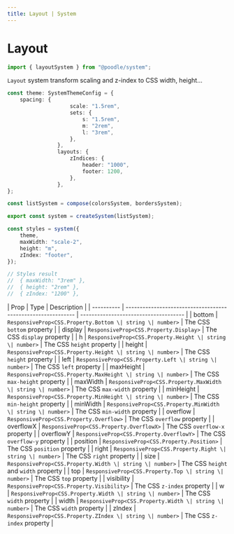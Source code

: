 ```yaml
---
title: Layout | System
---
```


# Layout

```ts
import { layoutSystem } from "@poodle/system";
```

`Layout` system transform scaling and z-index to CSS width, height...

```ts
const theme: SystemThemeConfig = {
	spacing: {
					scale: "1.5rem",
					sets: {
						s: "1.5rem",
						m: "2rem",
						l: "3rem",
					},
				},
				layouts: {
					zIndices: {
						header: "1000",
						footer: 1200,
					},
				},
};

const listSystem = compose(colorsSystem, bordersSystem);

export const system = createSystem(listSystem);

const styles = system({
	theme,
	maxWidth: "scale-2",
	height: "m",
	zIndex: "footer",
});

// Styles result
//  { maxWidth: "3rem" },
//  { height: "2rem" },
//  { zIndex: "1200" },
```

[//]: # (GetSystemProps[==LayoutProps,layout.ts==])
| Prop       | Type                                                         | Description                           |
| ---------- | ------------------------------------------------------------ | ------------------------------------- |
| bottom     | `ResponsiveProp<CSS.Property.Bottom \| string \| number>`    | The CSS `bottom` property             |
| display    | `ResponsiveProp<CSS.Property.Display>`                       | The CSS `display` property            |
| h          | `ResponsiveProp<CSS.Property.Height \| string \| number>`    | The CSS `height` property             |
| height     | `ResponsiveProp<CSS.Property.Height \| string \| number>`    | The CSS `height` property             |
| left       | `ResponsiveProp<CSS.Property.Left \| string \| number>`      | The CSS `left` property               |
| maxHeight  | `ResponsiveProp<CSS.Property.MaxHeight \| string \| number>` | The CSS `max-height` property         |
| maxWidth   | `ResponsiveProp<CSS.Property.MaxWidth \| string \| number>`  | The CSS `max-width` property          |
| minHeight  | `ResponsiveProp<CSS.Property.MinHeight \| string \| number>` | The CSS `min-height` property         |
| minWidth   | `ResponsiveProp<CSS.Property.MinWidth \| string \| number>`  | The CSS `min-width` property          |
| overflow   | `ResponsiveProp<CSS.Property.Overflow>`                      | The CSS `overflow` property           |
| overflowX  | `ResponsiveProp<CSS.Property.OverflowX>`                     | The CSS `overflow-x` property         |
| overflowY  | `ResponsiveProp<CSS.Property.OverflowY>`                     | The CSS `overflow-y` property         |
| position   | `ResponsiveProp<CSS.Property.Position>`                      | The CSS `position` property           |
| right      | `ResponsiveProp<CSS.Property.Right \| string \| number>`     | The CSS `right` property              |
| size       | `ResponsiveProp<CSS.Property.Width \| string \| number>`     | The CSS `height` and `width` property |
| top        | `ResponsiveProp<CSS.Property.Top \| string \| number>`       | The CSS `top` property                |
| visibility | `ResponsiveProp<CSS.Property.Visibility>`                    | The CSS `z-index` property            |
| w          | `ResponsiveProp<CSS.Property.Width \| string \| number>`     | The CSS `width` property              |
| width      | `ResponsiveProp<CSS.Property.Width \| string \| number>`     | The CSS `width` property              |
| zIndex     | `ResponsiveProp<CSS.Property.ZIndex \| string \| number>`    | The CSS `z-index` property            |
				

[//]: # (EndGetSystemProps)
